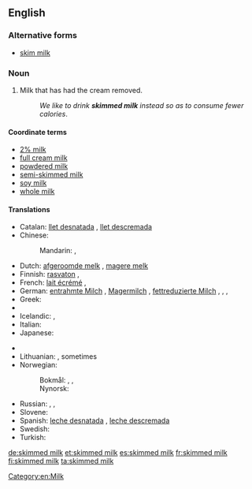 <!-- If you edit this page, please also edit "skim milk" so that these pages remain synchronised-->
==English==

===Alternative forms===
* [[skim milk]] {{qualifier|US|Australia}}

===Noun===
{{en-noun|head=[[skimmed]] [[milk]]|-}}

# {{British}} Milk that has had the cream removed.
#: ''We like to drink '''skimmed milk''' instead so as to consume fewer calories''.

====Coordinate terms====
* [[2% milk]]  <!--In US, it is usually called "2%" not "2% milk".  Is this true in UK also?-->
* [[full cream milk]]
* [[powdered milk]]
* [[semi-skimmed milk]]
* [[soy milk]]
* [[whole milk]]

====Translations====
{{trans-top|milk with removed cream}}
* Catalan: [[llet desnatada]] {{f}}, [[llet descremada]] {{f}}
* Chinese:
*: Mandarin: {{t|cmn|脫脂牛奶|sc=Hani}}, {{t|cmn|脱脂牛奶|tr=tuōzhī niúnǎi|sc=Hani}}
* Dutch: [[afgeroomde melk]] {{f}}, [[magere melk]] {{f}}
* Finnish: [[rasvaton]] {{t+|fi|maito}}, {{t|fi|kurri}}
* French: [[lait écrémé]] {{m}}, {{t|fr|lait écrémé|m}}
* German: [[entrahmte Milch]] {{f}}, [[Magermilch]] {{f}}, [[fettreduzierte Milch]] {{f}}, {{t|de|entrahmte Milch|f}}, {{t|de|Magermilch|f}}, {{t|de|fettreduzierte Milch|f}}
* Greek: {{t-|el|αποβουτυρωμένο γάλα|n|tr=apovoutyroméno gála}}
* {{trreq|Hebrew}}
* Icelandic: {{t-|is|undanrenna|f}}, {{t|is|léttmjólk|f}}
* Italian: {{t-|it|latte scremato|m}}
* Japanese: {{t|ja|脱脂粉乳|tr=だっしふんにゅう, dasshi funnyū|sc=Jpan}}
{{trans-mid}}
* {{trreq|Korean}}
* Lithuanian: {{t-|lt|nugriebtas pienas|m}}, sometimes {{t-|lt|liespienis|m}}
* Norwegian:
*: Bokmål: {{t-|nb|skummet melk|m|f}}, {{t-|nb|skumma melk|m|f}}, {{t-|nb|skumma mjølk|m|f}}
*: Nynorsk: {{t-|nn|skumma mjølk|f}}
* Russian: {{t-|ru|обезжиренное молоко|n}}, {{t|ru|снятое молоко|n|tr=snjátoje molokó|sc=Cyrl}}, {{t|ru|обрат|m|tr=obrát|sc=Cyrl}} {{qualifier|rare}}
* Slovene: {{t+|sl|posneto mleko|n}}
* Spanish: [[leche desnatada]] {{f}}, [[leche descremada]] {{f}}
* Swedish: {{t-|sv|skummjölk|c}}
* Turkish: {{t-|tr|yağsız süt}}
{{trans-bottom}}

<!--In US, synonym is [[non-fat milk]]; is this true in UK?-->
<!-- If you edit this page, please also edit "skim milk" so that these pages remain synchronised-->

[[Category:en:Milk]]

[[de:skimmed milk]]
[[et:skimmed milk]]
[[es:skimmed milk]]
[[fr:skimmed milk]]
[[fi:skimmed milk]]
[[ta:skimmed milk]]